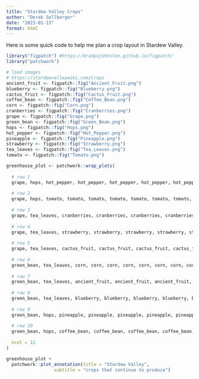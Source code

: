 ```yaml
---
title: "Stardew Valley Crops"
author: "Derek Sollberger"
date: "2023-01-13"
format: html
---
```


Here is some quick code to help me plan a crop layout in Stardew Valley.

```r
library("figpatch") #https://bradyajohnston.github.io/figpatch/
library("patchwork")
```

```r
# load images
# https://stardewvalleywiki.com/Crops
ancient_fruit <- figpatch::fig("Ancient_Fruit.png")
blueberry <- figpatch::fig("Blueberry.png")
cactus_fruit <- figpatch::fig("Cactus_Fruit.png")
coffee_bean <- figpatch::fig("Coffee_Bean.png")
corn <- figpatch::fig("Corn.png")
cranberries <- figpatch::fig("Cranberries.png")
grape <- figpatch::fig("Grape.png")
green_bean <- figpatch::fig("Green_Bean.png")
hops <- figpatch::fig("Hops.png")
hot_pepper <- figpatch::fig("Hot_Pepper.png")
pineapple <- figpatch::fig("Pineapple.png")
strawberry <- figpatch::fig("Strawberry.png")
tea_leaves <- figpatch::fig("Tea_Leaves.png")
tomato <- figpatch::fig("Tomato.png")
```

```r
greenhouse_plot <- patchwork::wrap_plots(
  
  # row 1
  grape, hops, hot_pepper, hot_pepper, hot_pepper, hot_pepper, hot_pepper, hot_pepper, hot_pepper, hot_pepper, hot_pepper, hot_pepper,
  
  # row 2
  grape, hops, tomato, tomato, tomato, tomato, tomato, tomato, tomato, tomato, tomato, tomato, 
  
  # row 3
  grape, tea_leaves, cranberries, cranberries, cranberries, cranberries, cranberries, cranberries, cranberries, cranberries, cranberries, cranberries, 
  
  # row 4
  grape, tea_leaves, strawberry, strawberry, strawberry, strawberry, strawberry, strawberry, strawberry, strawberry, strawberry, strawberry, 
  
  # row 5
  grape, tea_leaves, cactus_fruit, cactus_fruit, cactus_fruit, cactus_fruit, cactus_fruit, cactus_fruit, cactus_fruit, cactus_fruit, cactus_fruit, cactus_fruit, 
  
  # row 6
  green_bean, tea_leaves, corn, corn, corn, corn, corn, corn, corn, corn, corn, corn, 
  
  # row 7
  green_bean, tea_leaves, ancient_fruit, ancient_fruit, ancient_fruit, ancient_fruit, ancient_fruit, ancient_fruit, ancient_fruit, ancient_fruit, ancient_fruit, ancient_fruit, 
  
  # row 8
  green_bean, tea_leaves, blueberry, blueberry, blueberry, blueberry, blueberry, blueberry, blueberry, blueberry, blueberry, blueberry, 
  
  # row 9
  green_bean, hops, pineapple, pineapple, pineapple, pineapple, pineapple, pineapple, pineapple, pineapple, pineapple, pineapple, 
  
  # row 10
  green_bean, hops, coffee_bean, coffee_bean, coffee_bean, coffee_bean, coffee_bean, coffee_bean, coffee_bean, coffee_bean, coffee_bean, coffee_bean, 
  
  ncol = 12
)
```

```r
greenhouse_plot +
  patchwork::plot_annotation(title = "Stardew Valley",
                  subtitle = "crops that continue to produce")
```

